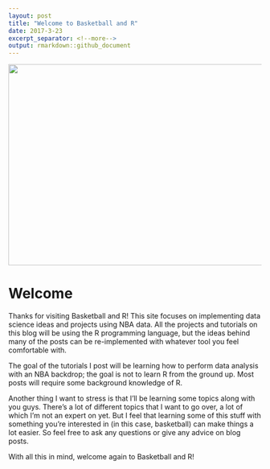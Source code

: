 ```yaml
---
layout: post
title: "Welcome to Basketball and R"
date: 2017-3-23
excerpt_separator: <!--more-->
output: rmarkdown::github_document
---
```


<center>
![](../../images/post1_welcome/pg.jpg){#id .class width=650 height=400}
</center>

# Welcome

Thanks for visiting Basketball and R! This site focuses on implementing data science ideas and projects using NBA data. <!--more--> All the projects and tutorials on this blog will be using the R programming language, but the ideas behind many of the posts can be re-implemented with whatever tool you feel comfortable with.

The goal of the tutorials I post will be learning how to perform data analysis with an NBA backdrop; the goal is not to learn R from the ground up. Most posts will require some background knowledge of R.

Another thing I want to stress is that I'll be learning some topics along with you guys. There's a lot of different topics that I want to go over, a lot of which I'm not an expert on yet. But I feel that learning some of this stuff with something you're interested in (in this case, basketball) can make things a lot easier. So feel free to ask any questions or give any advice on blog posts.

With all this in mind, welcome again to Basketball and R!

